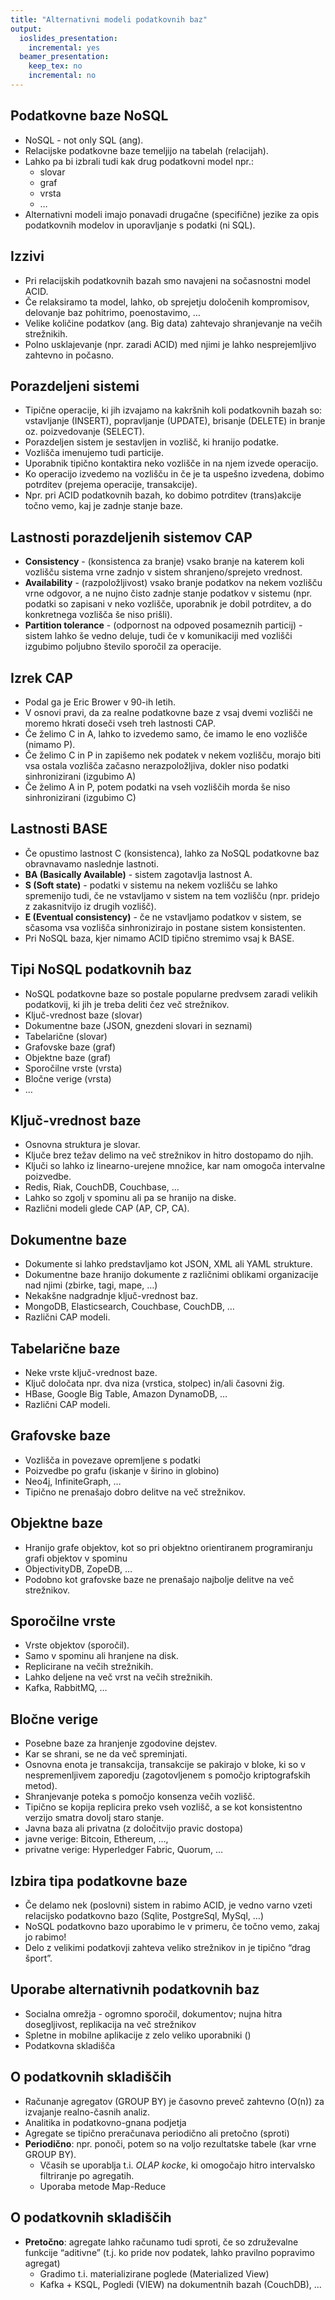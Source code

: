 ```yaml
---
title: "Alternativni modeli podatkovnih baz"
output: 
  ioslides_presentation:
    incremental: yes
  beamer_presentation:
    keep_tex: no
    incremental: no 
---
```


## Podatkovne baze NoSQL 

- NoSQL - not only SQL (ang).
- Relacijske podatkovne baze temeljijo na tabelah (relacijah).
- Lahko pa bi izbrali tudi kak drug podatkovni model npr.:
  - slovar
  - graf
  - vrsta
  - ...
- Alternativni modeli imajo ponavadi drugačne (specifične) jezike za opis podatkovnih modelov in uporavljanje s podatki (ni SQL).

## Izzivi

- Pri relacijskih podatkovnih bazah smo navajeni na sočasnostni model ACID.
- Če relaksiramo ta model, lahko, ob sprejetju določenih kompromisov, delovanje baz pohitrimo, poenostavimo, ...
- Velike količine podatkov (ang. Big data) zahtevajo shranjevanje na večih strežnikih.
- Polno usklajevanje (npr. zaradi ACID) med njimi je lahko nesprejemljivo zahtevno in počasno.

## Porazdeljeni sistemi

- Tipične operacije, ki jih izvajamo na kakršnih koli podatkovnih bazah so: vstavljanje (INSERT), popravljanje (UPDATE), brisanje (DELETE) in branje oz. poizvedovanje (SELECT).
- Porazdeljen sistem je sestavljen in vozlišč, ki hranijo podatke. 
- Vozlišča imenujemo tudi particije.
- Uporabnik tipično kontaktira neko vozlišče in na njem izvede operacijo.
- Ko operacijo izvedemo na vozlišču in če je ta uspešno izvedena, dobimo potrditev (prejema operacije, transakcije).
- Npr. pri ACID podatkovnih bazah, ko dobimo potrditev (trans)akcije točno vemo, kaj je zadnje stanje baze. 

## Lastnosti porazdeljenih sistemov CAP

- **Consistency** - (konsistenca za branje) vsako branje na katerem koli vozlišču sistema vrne zadnjo v sistem shranjeno/sprejeto vrednost.
- **Availability** - (razpoložljivost) vsako branje podatkov na nekem vozlišču vrne odgovor, a ne nujno čisto zadnje stanje podatkov v sistemu (npr. podatki so zapisani v neko vozlišče, uporabnik je dobil potrditev, a do konkretnega vozlišča še niso prišli).
- **Partition tolerance** - (odpornost na odpoved posameznih particij) - sistem lahko še vedno deluje, tudi če v komunikaciji med vozlišči izgubimo poljubno število sporočil za operacije.  

## Izrek CAP

- Podal ga je Eric Brower v 90-ih letih.
- V osnovi pravi, da za realne podatkovne baze z vsaj dvemi vozlišči ne moremo hkrati doseči vseh treh lastnosti CAP.
- Če želimo C in A, lahko to izvedemo samo, če imamo le eno vozlišče (nimamo P).
- Če želimo C in P in zapišemo nek podatek v nekem vozlišču, morajo biti vsa ostala vozlišča začasno nerazpoložljiva, dokler niso podatki sinhronizirani (izgubimo A)
- Če želimo A in P, potem podatki na vseh vozliščih morda še niso sinhronizirani (izgubimo C)

## Lastnosti BASE

- Če opustimo lastnost C (konsistenca), lahko za NoSQL podatkovne baz obravnavamo naslednje lastnoti.
- **BA (Basically Available)** - sistem zagotavlja lastnost A.
- **S (Soft state)** - podatki v sistemu na nekem vozlišču se lahko spremenijo tudi, če ne vstavljamo v sistem na tem vozlišču (npr. pridejo z zakasnitvijo iz drugih vozlišč).
- **E (Eventual consistency)** - če ne vstavljamo podatkov v sistem, se sčasoma vsa vozlišča sinhronizirajo in postane sistem konsistenten.
- Pri NoSQL baza, kjer nimamo ACID tipično stremimo vsaj k BASE.

## Tipi NoSQL podatkovnih baz

- NoSQL podatkovne baze so postale popularne predvsem zaradi velikih podatkovij, ki jih je treba deliti čez več strežnikov.
- Ključ-vrednost baze (slovar)
- Dokumentne baze (JSON, gnezdeni slovari in seznami)
- Tabelarične (slovar)
- Grafovske baze (graf)
- Objektne baze (graf)
- Sporočilne vrste (vrsta)
- Bločne verige (vrsta)
- ...

## Ključ-vrednost baze

- Osnovna struktura je slovar.
- Ključe brez težav delimo na več strežnikov in hitro dostopamo do njih.
- Ključi so lahko iz linearno-urejene množice, kar nam omogoča intervalne poizvedbe.
- Redis, Riak, CouchDB, Couchbase, ...
- Lahko so zgolj v spominu ali pa se hranijo na diske.
- Različni modeli glede CAP (AP, CP, CA).

## Dokumentne baze

- Dokumente si lahko predstavljamo kot JSON, XML ali YAML strukture.
- Dokumentne baze hranijo dokumente z različnimi oblikami organizacije nad njimi (zbirke, tagi, mape, ...)
- Nekakšne nadgradnje ključ-vrednost baz.
- MongoDB, Elasticsearch, Couchbase, CouchDB, ...
- Različni CAP modeli.

## Tabelarične baze

- Neke vrste ključ-vrednost baze.
- Ključ določata npr. dva niza (vrstica, stolpec) in/ali časovni žig.
- HBase, Google Big Table, Amazon DynamoDB, ...
- Različni CAP modeli.

## Grafovske baze 

- Vozlišča in povezave opremljene s podatki
- Poizvedbe po grafu (iskanje v širino in globino)
- Neo4j, InfiniteGraph, ...
- Tipično ne prenašajo dobro delitve na več strežnikov. 

## Objektne baze

- Hranijo grafe objektov, kot so pri objektno orientiranem programiranju grafi objektov v spominu
- ObjectivityDB, ZopeDB, ...
- Podobno kot grafovske baze ne prenašajo najbolje delitve na več strežnikov.

## Sporočilne vrste

- Vrste objektov (sporočil).
- Samo v spominu ali hranjene na disk.
- Replicirane na večih strežnikih.
- Lahko deljene na več vrst na večih strežnikih.
- Kafka, RabbitMQ, ...

## Bločne verige

- Posebne baze za hranjenje zgodovine dejstev.
- Kar se shrani, se ne da več spreminjati.
- Osnovna enota je transakcija, transakcije se pakirajo v bloke, ki so v nespremenljivem zaporedju (zagotovljenem s pomočjo kriptografskih metod).
- Shranjevanje poteka s pomočjo konsenza večih vozlišč.
- Tipično se kopija replicira preko vseh vozlišč, a se kot konsistentno verzijo smatra dovolj staro stanje.
- Javna baza ali privatna (z določitvijo pravic dostopa)
- javne verige: Bitcoin, Ethereum, ..., 
- privatne verige: Hyperledger Fabric, Quorum, ...

## Izbira tipa podatkovne baze

- Če delamo nek (poslovni) sistem in rabimo ACID, je vedno varno vzeti relacijsko podatkovno bazo (Sqlite, PostgreSql, MySql, ...)
- NoSQL podatkovno bazo uporabimo le v primeru, če točno vemo, zakaj jo rabimo!
- Delo z velikimi podatkovji zahteva veliko strežnikov in je tipično "drag šport".

## Uporabe alternativnih podatkovnih baz

- Socialna omrežja - ogromno sporočil, dokumentov; nujna hitra dosegljivost, replikacija na več strežnikov
- Spletne in mobilne aplikacije z zelo veliko uporabniki ()
- Podatkovna skladišča

## O podatkovnih skladiščih

- Računanje agregatov (GROUP BY) je časovno preveč zahtevno (O(n)) za izvajanje realno-časnih analiz.
- Analitika in podatkovno-gnana podjetja
- Agregate se tipično preračunava periodično ali pretočno (sproti)
- **Periodično**: npr. ponoči, potem so na voljo rezultatske tabele (kar vrne GROUP BY).
  - Včasih se uporablja t.i. *OLAP kocke*, ki omogočajo hitro intervalsko filtriranje po agregatih.
  - Uporaba metode Map-Reduce
  
## O podatkovnih skladiščih

- **Pretočno**: agregate lahko računamo tudi sproti, če so združevalne funkcije "aditivne" (t.j. ko pride nov podatek, lahko pravilno popravimo agregat)
  - Gradimo t.i. materializirane poglede (Materialized View)
  - Kafka + KSQL, Pogledi (VIEW) na dokumentnih bazah (CouchDB), ...
  
